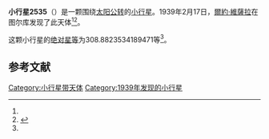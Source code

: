 {{Infobox planet
| bgcolour = #FFFFC0
| name = 2535 Hameenlinna
| symbol = 
| image = 
| caption = 
| discovery = yes
| discovery_ref = 
| discoverer = [[爾約·維薩拉|爾約·維薩拉]]
| discovery_site = [[图尔库|图尔库]] 
| discovered = 1939年2月17日
| designations = yes
| mp_name = 
| named_after = 
| alt_names = 1939 DH/ 1929 EM / 1949 EF / 1954 UN / 1959 CB / 1964 TR / 1969 AZ / 1977 QQ4 / 1981 VW / 1981 WV / 1981 YW1
| mp_category = [[主带小行星|主带小行星]]
| orbit_ref = <ref name="a">[http://ssd.jpl.nasa.gov/sbdb.cgi?sstr=2535 2535 Hameenlinna] {{Wayback|url=http://ssd.jpl.nasa.gov/sbdb.cgi?sstr=2535 |date=20200820013651 }}，小行星數據庫瀏覽器（JPL Small-Body Database Browser）－[[美国国家航空航天局|美国国家航空航天局]]喷气推进实验室</ref>
| epoch = 2456400.5 (2013年4月18日更新)
| aphelion = {{convert|2.418160478895341|AU|km|3|abbr=on|lk=out}}
| perihelion = {{convert|2.061216795103883|AU|km|3|abbr=on}}
| semimajor = {{convert|2.239688636999612|AU|km|3|abbr=on}}
| eccentricity = 0.079686006
| period = 1224.277581 [[日|日]]<br />3.35[[儒略年|儒略年]]
| avg_speed = 
| inclination = 3.427337297403223
| asc_node = 172.8171407730781
| mean_anomaly = 
| arg_peri = 308.8823534189471
| satellites = 
| physical_characteristics = yes
| dimensions = 
| mass = 
| density = 
| surface_grav = 
| escape_velocity = 
| sidereal_day = 
| axial_tilt = 
| pole_ecliptic_lat = 
| pole_ecliptic_lon = 
| albedo = 
| temperatures= 
| temp_name1 = 
| mean_temp_1 = 
| max_temp_1 = 
| temp_name2 = 
| max_temp_2 = 
| spectral_type = 
| abs_magnitude = 308.8823534189471
}}

'''小行星2535'''（{{lang-en|2535 Hameenlinna}}）是一颗围绕[[太阳|太阳]][[公转|公转]]的[[小行星|小行星]]。1939年2月17日，[[爾約·維薩拉|爾約·維薩拉]]在图尔库发现了此天体<ref name="a" /><ref>{{cite news|title=小行星列表|url=http://cfa-www.harvard.edu/iau/lists/NumberedMPs.txt|accessdate=2013-07-08|newspaper=哈佛大学|archive-date=2008-05-17|archive-url=https://web.archive.org/web/20080517010638/http://cfa-www.harvard.edu/iau/lists/NumberedMPs.txt|dead-url=no}}</ref>。

这颗小行星的[[绝对星等|绝对星等]]为308.8823534189471等<ref name="a" />。

==参考文献==
{{reflist}}
{{Minor Planet Number|[[小行星2534|小行星2534]]|[[小行星2536|小行星2536]]}}

{{小天体}}

[[Category:小行星带天体|Category:小行星带天体]]
[[Category:1939年发现的小行星|Category:1939年发现的小行星]]

{{asteroid-stub}}
